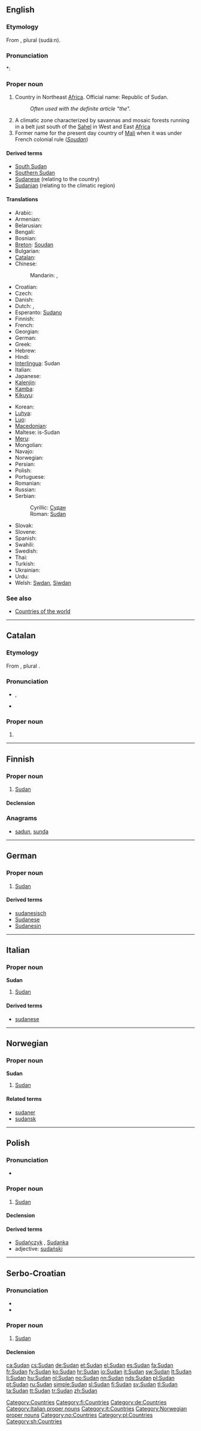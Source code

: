 ==English==
{{wikipedia}}

===Etymology===
From {{etyl|ar|en}} {{term|’aswad|اسود|black man|lang=ar}}, plural {{Arab|[[سودان]]}} (sudá:n).

===Pronunciation===
*: {{rhymes|æn}}

===Proper noun===
{{en-proper noun}}

# Country in Northeast [[Africa]]. Official name: Republic of Sudan.
#: ''Often used with the definite article "the".''
# A climatic zone characterized by savannas and mosaic forests running in a belt just south of the [[Sahel]] in West and East [[Africa]]
# Former name for the present day country of [[Mali]] when it was under French colonial rule (''[[Soudan]]'')

====Derived terms====
* [[South Sudan]]
* [[Southern Sudan]]
* [[Sudanese]] (relating to the country)
* [[Sudanian]] (relating to the climatic region)

====Translations====
{{trans-top|Republic of Sudan}}
* Arabic: {{t-|ar|السودان|m|tr=al-sudaan}}
* Armenian: {{t-|hy|Սուդան|tr=Sudan}}
* Belarusian: {{t-|be|Судан|m|tr=Sudán|xs=Belarusian}}
* Bengali: {{t-|bn|সুদান}}
* Bosnian: {{t-|bs|Sudan|m}}
* [[Breton]]: [[Soudan]]
* Bulgarian: {{t-|bg|Судан|m|tr=Sudán}}
* [[Catalan]]: {{t|ca|Sudan|m}}
* Chinese:
*: Mandarin: {{t-|cmn|蘇丹|sc=Hani}},  {{t-|cmn|苏丹|tr=Sūdān|sc=Hani}}
* Croatian: {{t+|hr|Sudan|m}}
* Czech: {{t-|cs|Súdán|m}}
* Danish: {{t-|da|Sudan}}
* Dutch: {{t+|nl|Sudan}}, {{t+|nl|Soedan}}
* Esperanto: [[Sudano]]
* Finnish: {{t+|fi|Sudan}}
* French: {{t+|fr|Soudan|m}}
* Georgian: {{t|ka|სუდანი|tr=sudani|sc=Geor|xs=Georgian}}
* German: {{t+|de|Sudan|m}}
* Greek: {{t-|el|Σουδάν|n|tr=Soudán}}
* Hebrew: {{t|he|סודן}}
* Hindi: {{t|hi|सूडान|tr=sūḍān|xs=Hindi}}
* [[Interlingua]]: Sudan
* Italian: {{t+|it|Sudan|m}}
* Japanese: {{t+|ja|スーダン|tr=Sūdan}}
* [[Kalenjin]]: {{tø|kln|Sudan}}
* [[Kamba]]: {{tø|kam|Sudan}}
* [[Kikuyu]]: {{tø|ki|Sudan}}
{{trans-mid}}
* Korean: {{t+|ko|수단|tr=Sudan|sc=Hang}}
* [[Luhya]]: {{tø|luy|Sudan}}
* [[Luo]]: {{tø|luo|Sudan}}
* [[Macedonian]]: {{t+|mk|Судан|m|tr=Súdan}}
* Maltese: is-Sudan
* [[Meru]]: {{tø|mer|Sudan}}
* Mongolian: {{t-|mn|Судан|tr=Sudán|sc=Cyrl|xs=Mongolian}}
* Navajo: {{tø|nv|Soodą́ą}}
* Norwegian: {{t+|no|Sudan}}
* Persian: {{t|fa|سودان|tr=Sudân}}
* Polish: {{t+|pl|Sudan|m}}
* Portuguese: {{t+|pt|Sudão|m}}
* Romanian: {{t-|ro|Sudan|n}}
* Russian: {{t+|ru|Судан|m|tr=Sudán}}
* Serbian:
*: Cyrillic: [[Судан#Serbian|Судан]] {{m}}
*: Roman: [[Sudan#Serbian|Sudan]] {{m}}
* Slovak: {{t-|sk|Sudán|m}}
* Slovene: {{t+|sl|Sudan|m}}
* Spanish: {{t+|es|Sudán|m}}
* Swahili: {{t+|sw|Sudan|xs=Swahili}}
* Swedish: {{t+|sv|Sudan}}
* Thai: {{t|th|ซูดาน|tr=sūdān}}
* Turkish: {{t|tr|Sudan}}
* Ukrainian: {{t+|uk|Судан|m|tr=Sudán|xs=Ukrainian}}
* Urdu: {{t|ur|سوڈان|tr=sūḍān|xs=Urdu}}
* Welsh: [[Swdan]], [[Siwdan]]
{{trans-bottom}}

===See also===
* [[Appendix:Countries of the world|Countries of the world]]

[[Category:Countries]]

----

==Catalan==

===Etymology===
From {{etyl|ar|ca}} {{term|’aswad|اسود|black man|lang=ar}}, plural {{term|sudá:n|سودان}}.

===Pronunciation===
* {{IPA|/suˈðan/|lang=ca}}, {{SAMPA|/su"Dan/}}
* {{rhymes|an|lang=ca}}

===Proper noun===
{{ca-proper noun|m}}

# {{l|en|Sudan}}

----

==Finnish==
{{wikipedia|lang=fi}}

===Proper noun===
{{infl|fi|proper noun}}

# [[#English|Sudan]]

====Declension====
{{fi-decl-tuoli|Sudan|nopl=1}}

===Anagrams===
* [[sadun#Finnish|sadun]], [[sunda#Finnish|sunda]]

[[Category:fi:Countries]]

----

==German==
{{wikipedia|lang=de}}

===Proper noun===
{{infl|de|proper noun|g=m}}

# [[#English|Sudan]]

====Derived terms====
* [[sudanesisch]]
* [[Sudanese]]
* [[Sudanesin]]

[[Category:de:Countries]]

----

==Italian==
{{wikipedia|lang=it}}

===Proper noun===
'''Sudan''' {{m}}

# [[#English|Sudan]]

====Derived terms====
* [[sudanese]]

[[Category:Italian proper nouns]]
[[Category:it:Countries]]

----

==Norwegian==

===Proper noun===
'''Sudan'''

# [[#English|Sudan]]

====Related terms====
* [[sudaner]]
* [[sudansk]]

[[Category:Norwegian proper nouns]]
[[Category:no:Countries]]

----

==Polish==

===Pronunciation===
* {{IPA|/ˈsudan/|lang=pl}}

===Proper noun===
{{infl|pl|proper noun|g=m}}

# [[#English|Sudan]]

====Declension====
{{pl-decl-noun-sing
|Sudan
|Sudanu
|Sudanowi
|Sudan
|Sudanem
|Sudanie
|Sudanie
}}

====Derived terms====
* [[Sudańczyk]] {{m}}, [[Sudanka]] {{f}}
* adjective: [[sudański]]

[[Category:pl:Countries]]

----

==Serbo-Croatian==

===Pronunciation===
* {{IPA|/sǔdaːn/|lang=sh}}
* {{hyphenation|Su|dan}}

===Proper noun===
{{sh-proper noun|g=m|head=Sùdān|r|Судан|Су̀да̄н}}

# [[#English|Sudan]]

====Declension====
{{sh-decl-noun-unc
|Sùdān
|Sudána
|Sudanu
|Sudan
|Sudane
|Sudanu
|Sudanom
}}

[[Category:sh:Countries]]

[[ca:Sudan]]
[[cs:Sudan]]
[[de:Sudan]]
[[et:Sudan]]
[[el:Sudan]]
[[es:Sudan]]
[[fa:Sudan]]
[[fr:Sudan]]
[[fy:Sudan]]
[[ko:Sudan]]
[[hr:Sudan]]
[[io:Sudan]]
[[it:Sudan]]
[[sw:Sudan]]
[[lt:Sudan]]
[[li:Sudan]]
[[hu:Sudan]]
[[nl:Sudan]]
[[no:Sudan]]
[[nn:Sudan]]
[[nds:Sudan]]
[[pl:Sudan]]
[[pt:Sudan]]
[[ru:Sudan]]
[[simple:Sudan]]
[[sl:Sudan]]
[[fi:Sudan]]
[[sv:Sudan]]
[[tl:Sudan]]
[[ta:Sudan]]
[[tt:Sudan]]
[[tr:Sudan]]
[[zh:Sudan]]